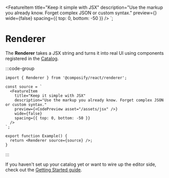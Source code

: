 
  <FeatureItem
    title="Keep it simple with JSX"
    description="Use the markup you already know. Forget complex JSON or custom syntax."
    preview={<CodePreview asset="/assets/jsx" />}
    wide={false}
    spacing={{ top: 0, bottom: -50 }}
  />
`;

# Renderer

The **Renderer** takes a JSX string and turns it into real UI using components registered in the [Catalog](/docs/catalog).

:::code-group
<div data-title="Preview">
  <Renderer source={source} />
</div>

```tsx showLineNumbers [Usage]
import { Renderer } from '@composify/react/renderer';

const source = `
  <FeatureItem
    title="Keep it simple with JSX"
    description="Use the markup you already know. Forget complex JSON or custom syntax."
    preview={<CodePreview asset="/assets/jsx" />}
    wide={false}
    spacing={{ top: 0, bottom: -50 }}
  />
`;

export function Example() {
  return <Renderer source={source} />;
}
```
:::

If you haven't set up your catalog yet or want to wire up the editor side, check out the [Getting Started guide](/docs/getting-started).
